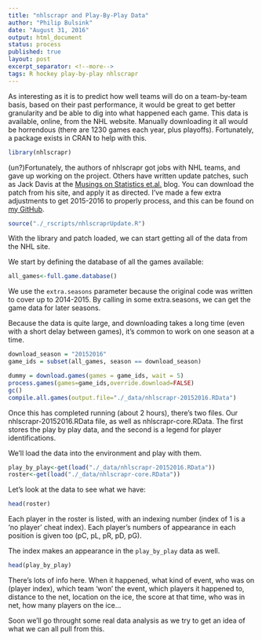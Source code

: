 ```yaml
---
title: "nhlscrapr and Play-By-Play Data"
author: "Philip Bulsink"
date: "August 31, 2016"
output: html_document
status: process
published: true
layout: post
excerpt_separator: <!--more-->
tags: R hockey play-by-play nhlscrapr
---
```


As interesting as it is to predict how well teams will do on a team-by-team basis, based on their past performance, it would be great to get better granularity and be able to dig into what happened each game. This data is available, online, from the NHL website. Manually downloading it all would be horrendous (there are 1230 games each year, plus playoffs). Fortunately, a package exists in CRAN to help with this.

<!--more-->

```r
library(nhlscrapr)
```

(un?)Fortunately, the authors of nhlscrapr got jobs with NHL teams, and gave up working on the project. Others have written update patches, such as Jack Davis at the [Musings on Statistics et.al.](https://factotumjack.blogspot.ca/2016/04/nhlscrapr-revisited.html) blog. You can download the patch from his site, and apply it as directed. I've made a few extra adjustments to get 2015-2016 to properly process, and this can be found on [my GitHub](https://github.com/pbulsink/pbulsink.github.io/raw/master/_rscripts/nhlscraprUpdate.R).  

```r
source("./_rscripts/nhlscraprUpdate.R")
```

With the library and patch loaded, we can start getting all of the data from the NHL site. 

We start by defining the database of all the games available:

```r
all_games<-full.game.database()
```

We use the `extra.seasons` parameter because the original code was written to cover up to 2014-2015. By calling in some extra.seasons, we can get the game data for later seasons. 

Because the data is quite large, and downloading takes a long time (even with a short delay between games), it's common to work on one season at a time.

```r
download_season = "20152016"
game_ids = subset(all_games, season == download_season)

dummy = download.games(games = game_ids, wait = 5)
process.games(games=game_ids,override.download=FALSE)
gc()
compile.all.games(output.file="./_data/nhlscrapr-20152016.RData")
```

Once this has completed running (about 2 hours), there's two files. Our nhlscrapr-20152016.RData file, as well as nhlscrapr-core.RData. The first stores the play by play data, and the second is a legend for player identifications. 

We'll load the data into the environment and play with them.

```r
play_by_play<-get(load("./_data/nhlscrapr-20152016.RData"))
roster<-get(load("./_data/nhlscrapr-core.RData"))
```

Let's look at the data to see what we have:
```r
head(roster)
```

Each player in the roster is listed, with an indexing number (index of 1 is a 'no player' cheat index). Each player's numbers of appearance in each position is given too (pC, pL, pR, pD, pG). 

The index makes an appearance in the `play_by_play` data as well.
```r
head(play_by_play)
```

There's lots of info here. When it happened, what kind of event, who was on (player index), which team 'won' the event, which players it happened to, distance to the net, location on the ice, the score at that time, who was in net, how many players on the ice... 

Soon we'll go throught some real data analysis as we try to get an idea of what we can all pull from this.
